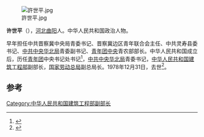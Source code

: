 [[File:許世平.jpg|thumb]]

'''许世平'''（{{bd|1916年||1978年|12月31日}}），[[河北|河北]][[曲阳|曲阳]]人。中华人民共和国政治人物。

早年担任中共晋察冀中央局青委书记、晋察冀边区青年联合会主任、中共灵寿县委书记、[[中共中央华北局|中共中央华北局]]青委副书记、[[青年团中央|青年团中央]]青农部部长。中华人民共和国成立后，历任[[青年团|青年团]]中央书记处书记<ref>{{cite news|title=请输入关键字|url=http://news.xinhuanet.com/ziliao/2004-11/15/content_2220559_1.htm|accessdate=2015-01-24|newspaper=新华网|deadurl=yes|archiveurl=https://web.archive.org/web/20141014113336/http://news.xinhuanet.com/ziliao/2004-11/15/content_2220559_1.htm|archivedate=2014-10-14}}</ref>，[[中共中央华北局|中共中央华北局]]青委书记，[[中华人民共和国建筑工程部|中华人民共和国建筑工程部]]副部长，[[国家劳动总局|国家劳动总局]]副总局长。1978年12月31日，去世<ref>{{cite news|title=1979年1月10日 胡耀邦参加许世平追悼会|url=http://www.hybsl.cn/zonghe/xinwen/2007-10-25/4566.html|accessdate=2015-01-24|newspaper=胡耀邦史料信息网|archive-date=2015-01-28|archive-url=https://web.archive.org/web/20150128114659/http://www.hybsl.cn/zonghe/xinwen/2007-10-25/4566.html|dead-url=no}}</ref>。

==参考==
{{reflist}}
{{中国政治人物小作品}}

[[Category:中华人民共和国建筑工程部副部长|Category:中华人民共和国建筑工程部副部长]]